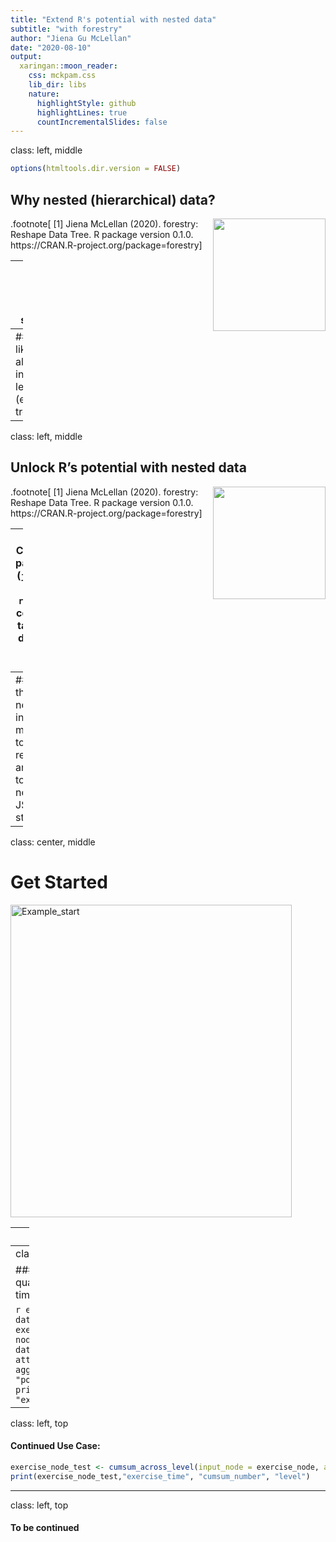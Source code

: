 ```yaml
---
title: "Extend R's potential with nested data"
subtitle: "with forestry"
author: "Jiena Gu McLellan"
date: "2020-08-10"
output:
  xaringan::moon_reader:
    css: mckpam.css
    lib_dir: libs
    nature:
      highlightStyle: github
      highlightLines: true
      countIncrementalSlides: false
---
```

class: left, middle


```r
options(htmltools.dir.version = FALSE)
```
## Why nested (hierarchical) data?
<img src="www/forestry_hex2.png"  width="180px" align="right"/>

.footnote[
[1] Jiena McLellan (2020). forestry: Reshape Data Tree. R package version 0.1.0.
  https://CRAN.R-project.org/package=forestry
]

--
### When building htmlwidgets, facing nested structure JSON

--
### When Tree-like structures are already used in R: in machine learning (e.g. classification trees)

---
class: left, middle

## Unlock R's potential with nested data
<img src="www/forestry_hex2.png"  width="180px" align="right"/>

.footnote[
[1] Jiena McLellan (2020). forestry: Reshape Data Tree. R package version 0.1.0.
  https://CRAN.R-project.org/package=forestry
]

--
### Current R packages (`jsonlite` and `rjson`) to convert a tabular R data to a JSNO data

--
### Yet, there is a need to introduce more tools to reshape an R data to a nested JSON structure


---
class: center, middle

# Get Started

<img src="www/started.jpeg" alt="Example_start" width="450" height="500">

---
class:  left, top

### Use Case:

#### Create an JSON array from tree

```r
library(forestry)
new_node <- create_nodes(tree_name = "tree1", 
                         add_children_count = 3, 
                         class = c("A", "B", "C") )
print(new_node, "class")
library(htmlwidgets)
htmlwidgets:::toJSON(forestry::pre_get_array(as.list(new_node)) )
```

---
class: left, top

#### Use case: Monthly and quarterly cum sum of exercise time

```r
exercise_node <- data.tree::as.Node(exercise_df)
exercise_node$Do(function(node) node$exercise_time <- data.tree::Aggregate(node, attribute = "exercise_time", aggFun = sum), traversal = "post-order")
print(exercise_node,  "exercise_time")
```

---
class:  left, top

#### Continued Use Case:

```r
exercise_node_test <- cumsum_across_level(input_node = exercise_node, attri_name = "exercise_time", level_num = "All")
print(exercise_node_test,"exercise_time", "cumsum_number", "level")
```

---
class:  left, top

#### To be continued

